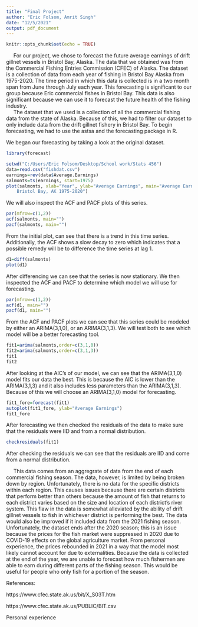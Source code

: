 ---
title: "Final Project"
author: "Eric Folsom, Amrit Singh"
date: "12/5/2021"
output: pdf_document
---

```{r setup, include=FALSE}
knitr::opts_chunk$set(echo = TRUE)
```

|      For our project, we chose to forecast the future average earnings of drift gillnet vessels in Bristol Bay, Alaska. The data that we obtained was from the Commercial Fishing Entries Commission (CFEC) of Alaska. The dataset is a collection of data from each year of fishing in Bristol Bay Alaska from 1975-2020. The time period in which this data is collected is in a two month span from June through July each year. This forecasting is significant to our group because Eric commercial fishes in Bristol Bay. This data is also significant because we can use it to forecast the future health of the fishing industry.

|      The dataset that we used is a collection of all the commercial fishing data from the state of Alaska. Because of this, we had to filter our dataset to only include data from the drift gillnet fishery in Bristol Bay. To begin forecasting, we had to use the astsa and the forecasting package in R.
We began our forecasting by taking a look at the original dataset.
```{r, results='hide'}
library(forecast)
```
```{r}
setwd("C:/Users/Eric Folsom/Desktop/School work/Stats 456")
data=read.csv("fishdat.csv")
earnings=rev(data$Average.Earnings)
salmonts=ts(earnings, start=1975)
plot(salmonts, xlab="Year", ylab="Average Earnings", main="Average Earnings per Permit
    Bristol Bay, AK 1975-2020")
```
  We will also inspect the ACF and PACF plots of this series.
```{r}
par(mfrow=c(1,2))
acf(salmonts, main="")
pacf(salmonts, main="")
```
  From the initial plot, can see that there is a trend in this time series. Additionally, the ACF shows a slow decay to zero which indicates that a possible remedy will be to difference the time series at lag 1.
```{r}
d1=diff(salmonts)
plot(d1)
```
  After differencing we can see that the series is now stationary. We then inspected the ACF and PACF to determine which model we will use for forecasting.
```{r}
par(mfrow=c(1,2))
acf(d1, main="")
pacf(d1, main="")
```
  From the ACF and PACF plots we can see that this series could be modeled by either an ARIMA(3,1,0), or an ARIMA(3,1,3). We will test both to see which model will be a better forecasting tool. 
```{r}
fit1=arima(salmonts,order=c(3,1,0))
fit2=arima(salmonts,order=c(3,1,3))
fit1
fit2
```
  After looking at the AIC's of our model, we can see that the ARIMA(3,1,0) model fits our data the best. This is because the AIC is lower than the ARIMA(3,1,3) and it also includes less parameters than the ARIMA(3,1,3). Because of this we will choose an ARIMA(3,1,0) model for forecasting.
```{r}
fit1_fore=forecast(fit1)
autoplot(fit1_fore, ylab="Average Earnings")
fit1_fore
```
  After forecasting we then checked the residuals of the data to make sure that the residuals were IID and from a normal distribution.
```{r}
checkresiduals(fit1)
```
  After checking the residuals we can see that the residuals are IID and come from a normal distribution.

|      This data comes from an aggregrate of data from the end of each commercial fishing season. The data, however, is limited by being broken down by region. Unfortunately, there is no data for the specific districts within each region. This causes issues because there are certain districts that perform better than others because the amount of fish that returns to each district varies based on the size and location of each district's river system. This flaw in the data is somewhat alleviated by the ability of drift gillnet vessels to fish in whichever district is performing the best. The data would also be improved if it included data from the 2021 fishing season. Unfortunately, the dataset ends after the 2020 season; this is an issue because the prices for the fish market were suppressed in 2020 due to COVID-19 effects on the global agriculture market. From personal experience, the prices rebounded in 2021 in a way that the model most likely cannot account for due to externalities. Because the data is collected at the end of the year, we are unable to forecast how much fishermen are able to earn during different parts of the fishing season. This would be useful for people who only fish for a portion of the season. 
  
References:


https://www.cfec.state.ak.us/bit/X_S03T.htm

https://www.cfec.state.ak.us/PUBLIC/BIT.csv

Personal experience